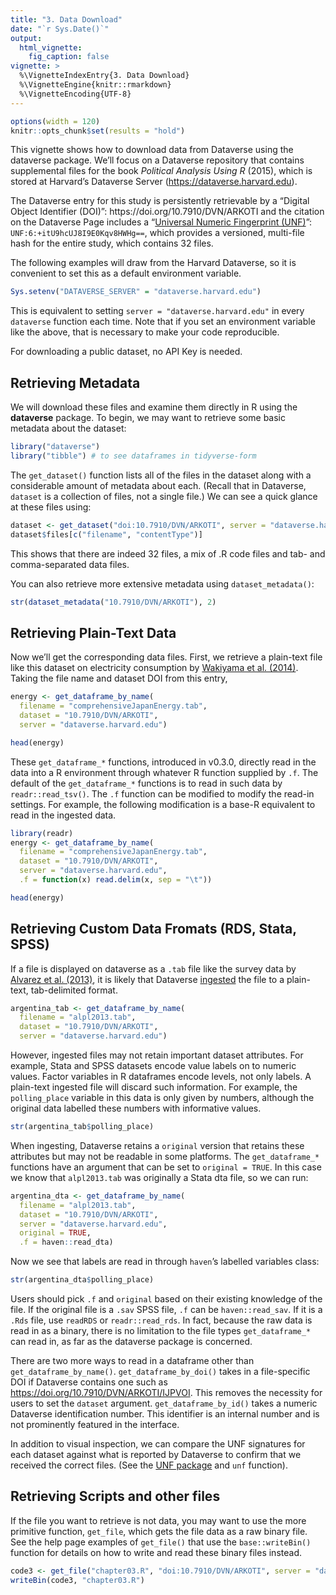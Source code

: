 ```yaml
---
title: "3. Data Download"
date: "`r Sys.Date()`"
output:
  html_vignette:
    fig_caption: false
vignette: >
  %\VignetteIndexEntry{3. Data Download}
  %\VignetteEngine{knitr::rmarkdown}
  %\VignetteEncoding{UTF-8}
---
```


```r
options(width = 120)
knitr::opts_chunk$set(results = "hold")
```

This vignette shows how to download data from Dataverse using the dataverse package. We'll focus on a Dataverse repository that contains supplemental files for the book _Political Analysis Using R_ (2015), which is stored at Harvard's Dataverse Server (<https://dataverse.harvard.edu>).

The Dataverse entry for this study is persistently retrievable by a "Digital Object Identifier (DOI)": https://doi.org/10.7910/DVN/ARKOTI and the citation on the Dataverse Page includes a "[Universal Numeric Fingerprint (UNF)](https://guides.dataverse.org/en/latest/developers/unf/index.html)": `UNF:6:+itU9hcUJ8I9E0Kqv8HWHg==`, which provides a versioned, multi-file hash for the entire study, which contains 32 files.

The following examples will draw from the Harvard Dataverse, so it is convenient to set this as a default environment variable. 

```r
Sys.setenv("DATAVERSE_SERVER" = "dataverse.harvard.edu")
```

This is equivalent to setting `server = "dataverse.harvard.edu"` in every `dataverse` function each time. Note that if you set an environment variable like the above, that is necessary to make your code reproducible.

For downloading a public dataset, no API Key is needed.



## Retrieving Metadata

We will download these files and examine them directly in R using the **dataverse** package. To begin, we may want to retrieve some basic metadata about the dataset:

```r
library("dataverse")
library("tibble") # to see dataframes in tidyverse-form
```

The `get_dataset()` function lists all of the files in the dataset along with a considerable amount of metadata about each. (Recall that in Dataverse, `dataset` is a collection of files, not a single file.)  We can see a quick glance at these files using:

```r
dataset <- get_dataset("doi:10.7910/DVN/ARKOTI", server = "dataverse.harvard.edu")
dataset$files[c("filename", "contentType")]
```

This shows that there are indeed 32 files, a mix of .R code files and tab- and comma-separated data files.

You can also retrieve more extensive metadata using `dataset_metadata()`:

```r
str(dataset_metadata("10.7910/DVN/ARKOTI"), 2)
```




## Retrieving Plain-Text Data

Now we'll get the corresponding data files. First, we retrieve a plain-text file like this dataset on electricity consumption by [Wakiyama et al. (2014)](https://doi.org/10.7910/DVN/ARKOTI/GN1MRT). Taking the file name and dataset DOI from this entry,

```r
energy <- get_dataframe_by_name(
  filename = "comprehensiveJapanEnergy.tab",
  dataset = "10.7910/DVN/ARKOTI", 
  server = "dataverse.harvard.edu")

head(energy)
```

These `get_dataframe_*` functions, introduced in v0.3.0, directly read in the data into a R environment through whatever R function supplied by `.f`. The default of the  `get_dataframe_*` functions is to read in such data by `readr::read_tsv()`. The `.f` function can be modified to modify the read-in settings. For example, the following modification is a base-R equivalent to read in the ingested data.


```r
library(readr)
energy <- get_dataframe_by_name(
  filename = "comprehensiveJapanEnergy.tab",
  dataset = "10.7910/DVN/ARKOTI", 
  server = "dataverse.harvard.edu",
  .f = function(x) read.delim(x, sep = "\t"))

head(energy)
```



## Retrieving Custom Data Fromats (RDS, Stata, SPSS)


If a file is displayed on dataverse as a `.tab` file like the survey data by [Alvarez et al. (2013)](https://doi.org/10.7910/DVN/ARKOTI/A8YRMP), it is likely that Dataverse [ingested](https://guides.dataverse.org/en/latest/user/tabulardataingest/index.html) the file to a plain-text, tab-delimited format.

```r
argentina_tab <- get_dataframe_by_name(
  filename = "alpl2013.tab",
  dataset = "10.7910/DVN/ARKOTI",
  server = "dataverse.harvard.edu")
```


However, ingested files may not retain important dataset attributes. For example, Stata and SPSS datasets encode value labels on to numeric values. Factor variables in R dataframes encode levels, not only labels. A plain-text ingested file will discard such information. For example,  the `polling_place` variable in this data is only given by numbers, although the original data labelled these numbers with informative values.

```r
str(argentina_tab$polling_place)
```

When ingesting, Dataverse retains a `original` version that retains these attributes but may not be readable in some platforms. The `get_dataframe_*` functions have an argument that can be set to `original = TRUE`. In this case we know that `alpl2013.tab` was originally a Stata dta file, so we can run:

```r
argentina_dta <- get_dataframe_by_name(
  filename = "alpl2013.tab",
  dataset = "10.7910/DVN/ARKOTI",
  server = "dataverse.harvard.edu",
  original = TRUE,
  .f = haven::read_dta)
```

Now we see that labels are read in through `haven`'s labelled variables class:

```r
str(argentina_dta$polling_place)
```



Users should pick `.f` and `original` based on their existing knowledge of the file. If the original file is a `.sav` SPSS file, `.f` can be `haven::read_sav`. If it is a `.Rds` file, use `readRDS` or `readr::read_rds`. In fact, because the raw data is read in as a binary, there is no limitation to the file types `get_dataframe_*` can read in, as far as the dataverse package is concerned.

There are two more ways to read in a dataframe other than `get_dataframe_by_name()`. `get_dataframe_by_doi()` takes in a file-specific DOI if Dataverse contains one such as <https://doi.org/10.7910/DVN/ARKOTI/IJPVOI>. This removes the necessity for users to set the `dataset` argument. `get_dataframe_by_id()` takes a numeric Dataverse identification number. This identifier is an internal number and is not prominently featured in the interface.


In addition to visual inspection, we can compare the UNF signatures for each dataset against what is reported by Dataverse to confirm that we received the correct files. (See the [UNF package](https://cran.r-project.org/package=UNF) and `unf` function).



## Retrieving Scripts and other files

If the file you want to retrieve is not data, you may want to use the  more primitive function, `get_file`, which gets the file data as a raw binary file. See the help page examples of `get_file()` that use the `base::writeBin()` function for details on how to write and read these binary files instead.

```r
code3 <- get_file("chapter03.R", "doi:10.7910/DVN/ARKOTI", server = "dataverse.harvard.edu")
writeBin(code3, "chapter03.R")
```
